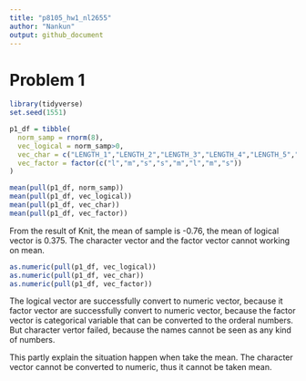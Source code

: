 ```yaml
---
title: "p8105_hw1_nl2655"
author: "Nankun"
output: github_document
---
```



# Problem 1



```r
library(tidyverse)
set.seed(1551)

p1_df = tibble(
  norm_samp = rnorm(8),
  vec_logical = norm_samp>0,
  vec_char = c("LENGTH_1","LENGTH_2","LENGTH_3","LENGTH_4","LENGTH_5","LENGTH_6","LENGTH_7","LENGTH_8"),
  vec_factor = factor(c("l","m","s","s","m","l","m","s"))
)

mean(pull(p1_df, norm_samp))
mean(pull(p1_df, vec_logical))
mean(pull(p1_df, vec_char))
mean(pull(p1_df, vec_factor))
```

From the result of Knit, the mean of sample is -0.76, the mean of logical vector is 0.375.
The character vector and the factor vector cannot working on mean.




```r
as.numeric(pull(p1_df, vec_logical))
as.numeric(pull(p1_df, vec_char))
as.numeric(pull(p1_df, vec_factor))
```

The logical vector are successfully convert to numeric vector, because it 
factor vector are successfully convert to numeric vector, because the factor vector is categorical variable that can be converted to the orderal numbers.
But character vertor failed, because the names cannot be seen as any kind of numbers.

This partly explain the situation happen when take the mean. The character vector cannot be converted 
to numeric, thus it cannot be taken mean.





